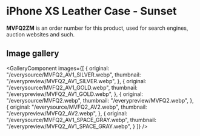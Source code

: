 
# iPhone XS Leather Case - Sunset

<Callout type='info' emoji='👉🏻'>**MVFQ2ZM** is an order number for this product, used for search engines, auction websites and such.</Callout>

## Image gallery

<GalleryComponent
    images={[
      {
        original: "/everysource/MVFQ2_AV1_SILVER.webp",
        thumbnail: "/everypreview/MVFQ2_AV1_SILVER.webp",
      },
      {
        original: "/everysource/MVFQ2_AV1_GOLD.webp",
        thumbnail: "/everypreview/MVFQ2_AV1_GOLD.webp",
      },
      {
        original: "/everysource/MVFQ2.webp",
        thumbnail: "/everypreview/MVFQ2.webp",
      },
      {
        original: "/everysource/MVFQ2_AV2.webp",
        thumbnail: "/everypreview/MVFQ2_AV2.webp",
      },
      {
        original: "/everysource/MVFQ2_AV1_SPACE_GRAY.webp",
        thumbnail: "/everypreview/MVFQ2_AV1_SPACE_GRAY.webp",
      }
    ]}
  />
